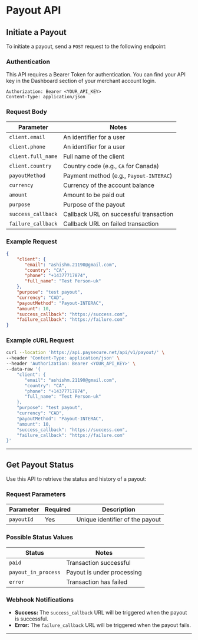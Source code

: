 # Payout API

## Initiate a Payout

To initiate a payout, send a `POST` request to the following endpoint:

<Endpoint method="POST" url="https://api.paysecure.net/api/v1/payout/" />

### Authentication

This API requires a Bearer Token for authentication. You can find your API key in the Dashboard section of your merchant account login.

```http
Authorization: Bearer <YOUR_API_KEY>
Content-Type: application/json
```

### Request Body

| Parameter           | Notes |
|---------------------|----------------------------------------------|
| `client.email`      | An identifier for a user                    |
| `client.phone`      | An identifier for a user                    |
| `client.full_name`  | Full name of the client                     |
| `client.country`    | Country code (e.g., `CA` for Canada)       |
| `payoutMethod`      | Payment method (e.g., `Payout-INTERAC`)     |
| `currency`          | Currency of the account balance             |
| `amount`           | Amount to be paid out                        |
| `purpose`          | Purpose of the payout                        |
| `success_callback` | Callback URL on successful transaction      |
| `failure_callback` | Callback URL on failed transaction          |

### Example Request

```json
{
    "client": {
       "email": "ashishm.21190@gmail.com",
       "country": "CA",
       "phone": "+14377717874",
       "full_name": "Test Person-uk"
    },
    "purpose": "test payout",
    "currency": "CAD",
    "payoutMethod": "Payout-INTERAC",
    "amount": 10,
    "success_callback": "https://success.com",
    "failure_callback": "https://failure.com"
}
```

### Example cURL Request

```sh
curl --location 'https://api.paysecure.net/api/v1/payout/' \
--header 'Content-Type: application/json' \
--header 'Authorization: Bearer <YOUR_API_KEY>' \
--data-raw '{
    "client": {
       "email": "ashishm.21190@gmail.com",
       "country": "CA",
       "phone": "+14377717874",
       "full_name": "Test Person-uk"
    },
    "purpose": "test payout",
    "currency": "CAD",
    "payoutMethod": "Payout-INTERAC",
    "amount": 10,
    "success_callback": "https://success.com",
    "failure_callback": "https://failure.com"
}'
```

---

## Get Payout Status

Use this API to retrieve the status and history of a payout:

<Endpoint method="GET" url="https://api.paysecure.net/api/v1/getpayout/{payoutId}/" />

### Request Parameters

| Parameter  | Required | Description |
|------------|----------|-------------|
| `payoutId` | Yes      | Unique identifier of the payout |

### Possible Status Values

| Status               | Notes |
|----------------------|----------------------------------|
| `paid`              | Transaction successful         |
| `payout_in_process` | Payout is under processing     |
| `error`             | Transaction has failed        |

### Webhook Notifications

- **Success:** The `success_callback` URL will be triggered when the payout is successful.
- **Error:** The `failure_callback` URL will be triggered when the payout fails.

---